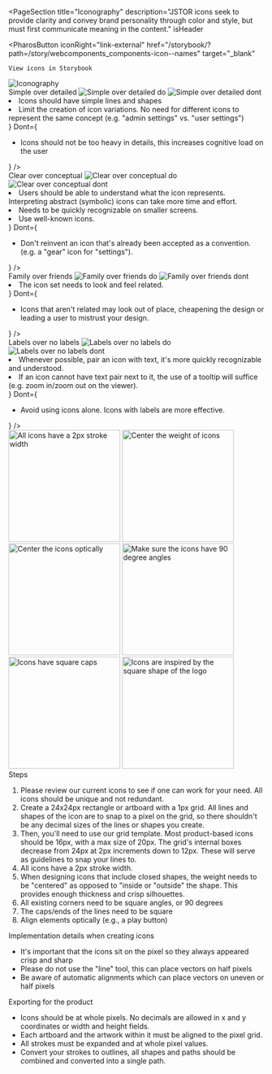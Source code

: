 


<PageSection
  title="Iconography"
  description="JSTOR icons seek to provide clarity and convey brand personality through color and style, but must first communicate meaning in the content."
  isHeader
>
  <PharosButton
    iconRight="link-external"
    href="/storybook/?path=/story/webcomponents_components-icon--names"
    target="_blank"
  >
    View icons in Storybook
  </PharosButton>
  <div
    style={{
      marginTop: 'var(--pharos-spacing-5-x)',
      marginBottom: 'var(--pharos-spacing-7-x)',
    }}
  >
    <Grid columns={1} justifyContent="center" minContent align="end">
      <img src={heroImage} alt="Iconography" />
    </Grid>
  </div>
</PageSection>

<PageSection title="Icons">
  <IconsDisplay
    title="System"
    rows={6}
    iconsToShow={[
      'arrow-up',
      'arrow-down',
      'arrow-left',
      'arrow-right',
      'attachment',
      'calendar',
      'chevron-down',
      'chevron-up',
      'chevron-left',
      'chevron-right',
      'chevron-left-large',
      'chevron-right-large',
      'close',
      'close-inverse',
      'copy',
      'ellipses-horizontal',
      'ellipses-vertical',
      'link-external',
      'menu',
      'view-gallery',
      'view-grid',
      'view-list',
    ]}
  />
  <IconsDisplay
    title="Workspace"
    rows={4}
    iconsToShow={[
      'academic-content',
      'add',
      'delete',
      'folder',
      'folder-new',
      'folder-selected',
      'image',
      'link',
      'link-add',
      'move',
      'workspace',
      'workspace-selected',
      'primary-source',
      'video',
    ]}
  />
  <IconsDisplay
    title="Alerts, feedback"
    rows={2}
    iconsToShow={[
      'checkmark',
      'checkmark-small',
      'exclamation',
      'dash-small',
      'checkmark-inverse',
      'exclamation-inverse',
      'info-inverse',
      'question-inverse',
    ]}
  />
  <IconsDisplay
    title="Item actions"
    rows={3}
    iconsToShow={[
      'cite',
      'download',
      'collapse',
      'expand',
      'fit-to-view',
      'fit-to-width',
      'fullscreen',
      'fullscreen-minimize',
      'save',
      'search',
      'share',
      'zoom-in',
      'zoom-out',
    ]}
  />
  <IconsDisplay
    title="Social"
    rows={2}
    iconsToShow={[
      'email',
      'facebook',
      'google-color',
      'instagram',
      'linkedin',
      'twitter',
      'tumblr',
      'youtube',
    ]}
  />
</PageSection>

<PageSection title="Principles">
  <div style={{ marginBottom: '4rem' }}>
    <PharosHeading level="3" preset="4" style={{ marginBottom: '1rem' }}>
      Simple over detailed
    </PharosHeading>
    <Grid columns={2} justify="center" bottom={1}>
      <img src={simpleDo} alt="Simple over detailed do" />
      <img src={simpleDont} alt="Simple over detailed dont" />
    </Grid>
    <BestPractices
      Do={
        <ul>
          <li>Icons should have simple lines and shapes</li>
          <li>
            Limit the creation of icon variations. No need for different icons to represent the same
            concept (e.g. "admin settings" vs. "user settings")
          </li>
        </ul>
      }
      Dont={
        <ul>
          <li>
            Icons should not be too heavy in details, this increases cognitive load on the user
          </li>
        </ul>
      }
    />
  </div>
  <div style={{ marginBottom: '4rem' }}>
    <PharosHeading level="3" preset="4" style={{ marginBottom: '1rem' }}>
      Clear over conceptual
    </PharosHeading>
    <Grid columns={2} justify="center" bottom={1}>
      <img src={clearDo} alt="Clear over conceptual do" />
      <img src={clearDont} alt="Clear over conceptual dont" />
    </Grid>
    <BestPractices
      Do={
        <ul>
          <li>
            Users should be able to understand what the icon represents. Interpreting abstract
            (symbolic) icons can take more time and effort.
          </li>
          <li>Needs to be quickly recognizable on smaller screens.</li>
          <li>Use well-known icons.</li>
        </ul>
      }
      Dont={
        <ul>
          <li>
            Don't reinvent an icon that's already been accepted as a convention. (e.g. a "gear" icon
            for "settings").
          </li>
        </ul>
      }
    />
  </div>
  <div style={{ marginBottom: '4rem' }}>
    <PharosHeading level="3" preset="4" style={{ marginBottom: '.5rem' }}>
      Family over friends
    </PharosHeading>
    <Grid columns={2} justify="center" bottom={1}>
      <img src={familyDo} alt="Family over friends do" />
      <img src={familyDont} alt="Family over friends dont" />
    </Grid>
    <BestPractices
      Do={
        <ul>
          <li>The icon set needs to look and feel related.</li>
        </ul>
      }
      Dont={
        <ul>
          <li>
            Icons that aren't related may look out of place, cheapening the design or leading a user
            to mistrust your design.
          </li>
        </ul>
      }
    />
  </div>
  <div>
    <PharosHeading level="3" preset="4" style={{ marginBottom: '1rem' }}>
      Labels over no labels
    </PharosHeading>
    <Grid columns={2} justify="center" bottom={1}>
      <img src={labelsDo} alt="Labels over no labels do" />
      <img src={labelsDont} alt="Labels over no labels dont" />
    </Grid>
    <BestPractices
      Do={
        <ul>
          <li>
            Whenever possible, pair an icon with text, it's more quickly recognizable and
            understood.
          </li>
          <li>
            If an icon cannot have text pair next to it, the use of a tooltip will suffice (e.g.
            zoom in/zoom out on the viewer).
          </li>
        </ul>
      }
      Dont={
        <ul>
          <li>Avoid using icons alone. Icons with labels are more effective.</li>
        </ul>
      }
    />
  </div>
</PageSection>

<PageSection title="Design and production guidelines">
  <img src={strokeWidth} alt="All icons have a 2px stroke width" width="220" />
  <img src={centerWeight} alt="Center the weight of icons" width="220" />
  <img src={alignOptically} alt="Center the icons optically" width="220" />
  <img src={squareJoins} alt="Make sure the icons have 90 degree angles" width="220" />
  <img src={squareCap} alt="Icons have square caps" width="220" />
  <img src={logoInspired} alt="Icons are inspired by the square shape of the logo" width="220" />
  <div style={{ marginTop: '4rem', marginBottom: '5rem', width: '66%' }}>
    <PharosHeading level="3" preset="4">
      Steps
    </PharosHeading>
    <ol>
      <li>
        Please review our current icons to see if one can work for your need. All icons should be
        unique and not redundant.
      </li>
      <li>
        Create a 24x24px rectangle or artboard with a 1px grid. All lines and shapes of the icon are
        to snap to a pixel on the grid, so there shouldn't be any decimal sizes of the lines or
        shapes you create.
      </li>
      <li>
        Then, you'll need to use our grid template. Most product-based icons should be 16px, with a
        max size of 20px. The grid's internal boxes decrease from 24px at 2px increments down to
        12px. These will serve as guidelines to snap your lines to.
      </li>
      <li>All icons have a 2px stroke width.</li>
      <li>
        When designing icons that include closed shapes, the weight needs to be "centered" as
        opposed to "inside or "outside" the shape. This provides enough thickness and crisp
        silhouettes.
      </li>
      <li>All existing corners need to be square angles, or 90 degrees</li>
      <li>The caps/ends of the lines need to be square</li>
      <li>Align elements optically (e.g., a play button)</li>
    </ol>
    <div
      style={{
        marginTop: 'var(--pharos-spacing-2-x)',
        marginBottom: 'var(--pharos-spacing-2-x)',
      }}
    >
      <PharosHeading level="4" preset="1--bold">
        Implementation details when creating icons
      </PharosHeading>
      <ul>
        <li>
          It's important that the icons sit on the pixel so they always appeared crisp and sharp
        </li>
        <li>Please do not use the "line" tool, this can place vectors on half pixels</li>
        <li>Be aware of automatic alignments which can place vectors on uneven or half pixels</li>
      </ul>
    </div>
  </div>
  <PharosHeading level="3" preset="4">
    Exporting for the product
  </PharosHeading>
  <ul>
    <li>
      Icons should be at whole pixels. No decimals are allowed in x and y coordinates or width and
      height fields.
    </li>
    <li>Each artboard and the artwork within it must be aligned to the pixel grid.</li>
    <li>All strokes must be expanded and at whole pixel values.</li>
    <li>
      Convert your strokes to outlines, all shapes and paths should be combined and converted into a
      single path.
    </li>
  </ul>
</PageSection>
